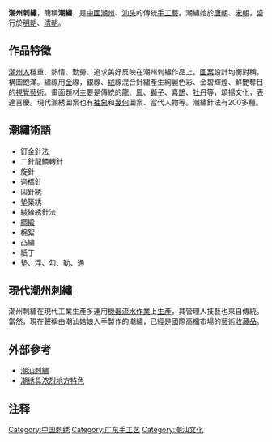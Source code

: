 {{中国非物质文化遗产 |
名称 = 潮绣 |
图片 = |
申报地区或单位 = [[广东省|广东省]][[潮州市|潮州市]] |
序号 = 319 |
编号项目 = Ⅶ—20|
登录时间 = 2006年 |
备注 =  |
分类 = 传统美术 |
|省区市 = 广东
}}
'''潮州刺繡'''，簡稱'''潮繡'''，是[[中國|中國]][[潮州|潮州]]、[[汕头|汕头]]的傳統[[手工藝|手工藝]]。潮繡始於[[唐朝|唐朝]]、[[宋朝|宋朝]]，盛行於[[明朝|明朝]]、[[清朝|清朝]]。

==作品特徵==
[[潮州人|潮州人]]穩重、熱情、勤勞、追求美好反映在潮州刺繡作品上。[[圖案|圖案]]設計均衡對稱，構圖飽滿。繡線用[[金|金]]線，銀線、[[絨|絨]]線混合針繡產生絢麗色彩、金碧輝煌、鮮艷奪目的[[視覺藝術|視覺藝術]]。畫面題材主要是傳統的[[龍|龍]]、[[鳳|鳳]]、[[獅子|獅子]]、[[喜鵲|喜鵲]]、[[牡丹|牡丹]]等，頌揚文化，表達喜慶。現代潮綉圖案也有[[抽象|抽象]]和[[幾何|幾何]]圖案、當代人物等。潮繡針法有200多種。

== 潮繡術語 ==
* 釘金針法
* 二針龍鱗轉針
* 旋針
* 過橋針
* 凹針綉
* 墊築綉
* 絨線綉針法
* [[綢緞|綢緞]]
* 棉絮
* 凸繡
* 紙丁
* 墊、浮、勾、勒、通

== 現代潮州刺繡 ==
潮州刺繡在現代工業生產多運用[[機器|機器]][[流水作業|流水作業]]上[[生產|生產]]，其管理人技藝也來自傳統。當然，現在聲稱由潮汕姑娘人手製作的潮繡，已經是國際高檔市場的[[藝術|藝術]][[收藏品|收藏品]]。

==外部參考==
* [http://www.chaofeng.org/article/detail.asp?id=7642 潮汕刺繡] {{Wayback|url=http://www.chaofeng.org/article/detail.asp?id=7642 |date=20190820093354 }}
* [https://web.archive.org/web/20160304082832/http://www.chaofeng.org/article/detail.asp?id=7210 潮绣具浓烈地方特色]
==注释==
{{reflist|2}}
[[Category:中国刺绣|Category:中国刺绣]]
[[Category:广东手工艺|Category:广东手工艺]]
[[Category:潮汕文化|Category:潮汕文化]]